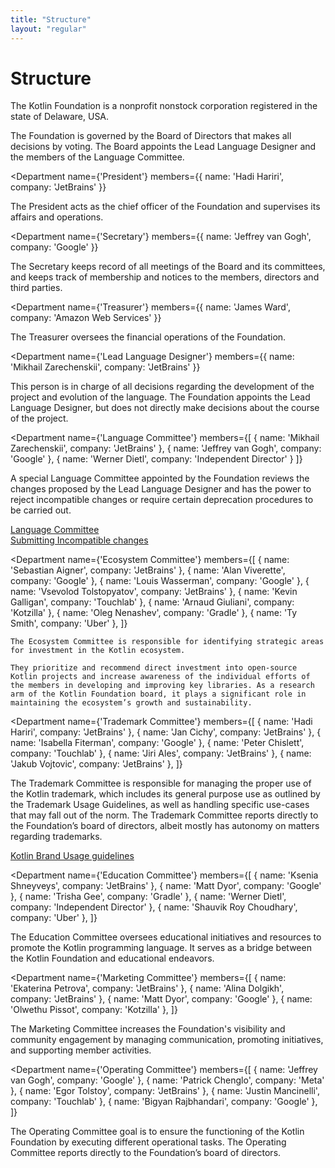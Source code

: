 ```yaml
---
title: "Structure"
layout: "regular"
---
```


# Structure

The Kotlin Foundation is a nonprofit nonstock corporation registered in the state of Delaware, USA.

<Structure>
<Department
    hero
    name="Board of Directors"
    members={[
        { name: 'Hadi Hariri', company: 'JetBrains' },
        { name: "Egor Tolstoy", company: 'JetBrains' },
        { name: 'Grace Kloba', company: 'Google' },
        { name: 'Jeffrey van Gogh', company: 'Google' },
        { name: 'Jeffrey Namnum', company: 'Touchlab' },
        { name: 'Werner Dietl', company: 'Independent Director' },
    ]}
>

The Foundation is governed by the Board of Directors that makes all decisions by voting.
The Board appoints the Lead Language Designer and the members of the Language Committee.

</Department>

<Department
    name={'President'}
    members={{ name: 'Hadi Hariri', company: 'JetBrains' }}
>

The President acts as the chief officer of the Foundation and supervises its affairs and operations.

</Department>

<Department
    name={'Secretary'}
    members={{ name: 'Jeffrey van Gogh', company: 'Google' }}
>

The Secretary keeps record of all meetings of the Board and its committees, and keeps track of membership
and notices to the members, directors and third parties.

</Department>

<Department
    name={'Treasurer'}
    members={{ name: 'James Ward', company: 'Amazon Web Services' }}
>

The Treasurer oversees the financial operations of the Foundation.

</Department>

<Department
    name={'Lead Language Designer'}
    members={{ name: 'Mikhail Zarechenskii', company: 'JetBrains' }}
>

This person is in charge of all decisions regarding the development of the project and evolution of the language.
The Foundation appoints the Lead Language Designer, but does not directly make decisions about the course of the project.

</Department>

<Department
    name={'Language Committee'}
    members={[
        { name: 'Mikhail Zarechenskii', company: 'JetBrains' },
        { name: 'Jeffrey van Gogh', company: 'Google' },
        { name: 'Werner Dietl', company: 'Independent Director' }
    ]}
>

A special Language Committee appointed by the Foundation reviews the changes proposed by the Lead Language Designer
and has the power to reject incompatible changes or require certain deprecation procedures to be carried out.

[Language Committee](/language-committee-guidelines/)<br/>
[Submitting Incompatible changes](/submitting-incompatible-changes/)

</Department>

<Department
    name={'Ecosystem Committee'}
    members={[
        { name: 'Sebastian Aigner', company: 'JetBrains' },
        { name: 'Alan Viverette', company: 'Google' },
        { name: 'Louis Wasserman', company: 'Google' },
        { name: 'Vsevolod Tolstopyatov', company: 'JetBrains' },
        { name: 'Kevin Galligan', company: 'Touchlab' },
        { name: 'Arnaud Giuliani', company: 'Kotzilla' },
        { name: 'Oleg Nenashev', company: 'Gradle' },
        { name: 'Ty Smith', company: 'Uber' },
    ]}
>
    The Ecosystem Committee is responsible for identifying strategic areas for investment in the Kotlin ecosystem.

    They prioritize and recommend direct investment into open-source Kotlin projects and increase awareness of the individual efforts of the members in developing and improving key libraries. As a research arm of the Kotlin Foundation board, it plays a significant role in maintaining the ecosystem’s growth and sustainability.
</Department>

<Department
    name={'Trademark Committee'}
    members={[
        { name: 'Hadi Hariri', company: 'JetBrains' },
        { name: 'Jan Cichy', company: 'JetBrains' },
        { name: 'Isabella Fiterman', company: 'Google' },
        { name: 'Peter Chislett', company: 'Touchlab' },
        { name: 'Jiri Ales', company: 'JetBrains' },
        { name: 'Jakub Vojtovic', company: 'JetBrains' },
    ]}
>

The Trademark Committee is responsible for managing the proper use of the Kotlin trademark,
which includes its general purpose use as outlined by the Trademark Usage Guidelines,
as well as handling specific use-cases that may fall out of the norm.
The Trademark Committee reports directly to the Foundation’s board of directors, albeit mostly has autonomy on matters regarding trademarks.

[Kotlin Brand Usage guidelines](/guidelines/)

</Department>

<Department
    name={'Education Committee'}
    members={[
        { name: 'Ksenia Shneyveys', company: 'JetBrains' },
        { name: 'Matt Dyor', company: 'Google' },
        { name: 'Trisha Gee', company: 'Gradle' },
        { name: 'Werner Dietl', company: 'Independent Director' },
        { name: 'Shauvik Roy Choudhary', company: 'Uber' },
    ]}
>

The Education Committee oversees educational initiatives and resources to promote the Kotlin programming language.
It serves as a bridge between the Kotlin Foundation and educational endeavors.

</Department>

<Department
    name={'Marketing Committee'}
    members={[
        { name: 'Ekaterina Petrova', company: 'JetBrains' },
        { name: 'Alina Dolgikh', company: 'JetBrains' },
        { name: 'Matt Dyor', company: 'Google' },
        { name: 'Olwethu Pissot', company: 'Kotzilla' },
    ]}
>

The Marketing Committee increases the Foundation's visibility and community engagement by
managing communication, promoting initiatives, and supporting member activities.

</Department>

<Department
    name={'Operating Committee'}
    members={[
        { name: 'Jeffrey van Gogh', company: 'Google' },
        { name: 'Patrick Chenglo', company: 'Meta' },
        { name: 'Egor Tolstoy', company: 'JetBrains' },
        { name: 'Justin Mancinelli', company: 'Touchlab' },
        { name: 'Bigyan Rajbhandari', company: 'Google' },
    ]}
>

The Operating Committee goal is to ensure the functioning of the Kotlin Foundation by executing different operational tasks.
The Operating Committee reports directly to the Foundation’s board of directors.

</Department>
</Structure>

